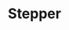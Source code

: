 ---
title: Stepper
description: ''
draft: true
repo: https://github.com
accessibility: https://github.com
---